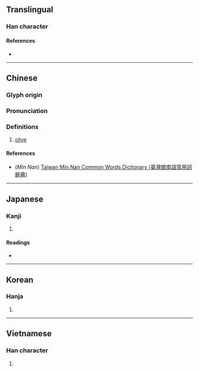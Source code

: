 {{also|榄}}
{{character info/new}}
==Translingual==

===Han character===
{{Han char|rn=75|rad=木|as=21|sn=25|four=48916|canj=DSWU|ids=⿰木覽}}

====References====
* {{Han ref|kx=0564.100|dkj=15964|dj=0953.140|hdz=21326.050|uh=6B16|ud=27414|bh=C656|bd=50774}}

----

==Chinese==
{{zh-forms|s=榄}}

===Glyph origin===
{{Han etym}}

===Pronunciation===
{{zh-pron
|m=lǎn
|c=laam5
|mn=ná/lám
|mn_note=ná - vernacular; lám - literary
|mn-t=na2/lam2
|mn-t_note=na2 - vernacular; lam2 - literary
|mc=y
|oc=y
|ma=
|cat=n
}}

===Definitions===
{{zh-hanzi}}

# [[olive]]

====References====
* (''Min Nan'') [http://twblg.dict.edu.tw/holodict_new/default.jsp Taiwan Min Nan Common Words Dictionary (臺灣閩南語常用詞辭典)]

----

==Japanese==

===Kanji===
{{ja-kanji|grade=|rs=木21}}

# {{defn|lang=ja|sort=木21}}

====Readings====
* {{ja-readings|on=[[らん]] (ran)|kun=}}

----

==Korean==

===Hanja===
{{ko-hanja|hangeul=[[람]]>[[남]]|eumhun=|rv=ram>nam|mr=ram>nam|y=lam>nam}}

# {{defn|lang=ko|sort=木21}}

----

==Vietnamese==

===Han character===
{{vi-hantu|[[lãm]]|rs=木21}}

# {{defn|lang=vi|sort=木21}}